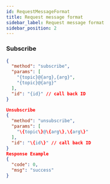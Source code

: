 ```yaml
---
id: RequestMessageFormat
title: Request message format
sidebar_label: Request message format
sidebar_position: 2
---
```


### Subscribe

```json title="Subscribe"
{
  "method": "subscribe",
  "params": [
    "{topic}@{arg},{arg}",
    "{topic}@{arg}"
  ],
  "id": "{id}" // call back ID
}

Unsubscribe
{
  "method": "unsubscribe",
  "params": [
    "\{topic\}@\{arg\},\{arg\}"
  ],
  "id": "\{id\}" // call back ID
}
Response Example
{
  "code": 0,
  "msg": "success"
}
```
